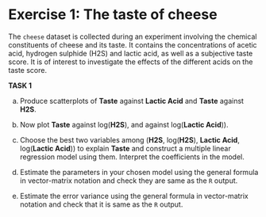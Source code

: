 # Exercise 1: The taste of cheese

The `cheese` dataset is collected during an experiment involving the chemical constituents of cheese and its taste. It contains the concentrations of acetic acid, hydrogen sulphide (H2S) and lactic acid, as well as a subjective taste score. It is of interest to investigate the effects of the different acids on the taste score.

**TASK 1**

(a) Produce scatterplots of **Taste** against **Lactic Acid** and **Taste** against **H2S**.

(b) Now plot **Taste** against log(**H2S**), and against log(**Lactic Acid**)). 

(c) Choose the best two variables among (**H2S**, log(**H2S**), **Lactic Acid**, log(**Lactic Acid**)) to explain **Taste** and construct a multiple linear regression model using them. Interpret the coefficients in the model. 

(d) Estimate the parameters in your chosen model using the general formula in vector-matrix notation and check they are same as the `R` output.

(e) Estimate the error variance using the general formula in vector-matrix notation and check that it is same as the `R` output. 